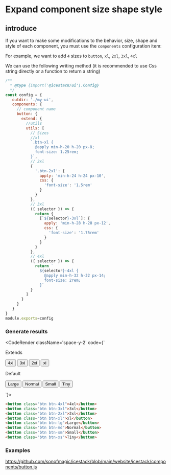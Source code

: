 
# Expand component size shape style

## introduce

If you want to make some modifications to the behavior, size, shape and style of each component, you must use the `components` configuration item:

For example, we want to add `4` sizes to `button`, `xl`, `2xl`, `3xl`, `4xl`

We can use the following writing method (it is recommended to use Css string directly or a function to return a string)

```js filename="icestack.config.js"
/**
  * @type {import('@icestack/ui').Config}
  */
const config = {
   outdir: './my-ui',
   components: {
     // component name
     button: {
       extend: {
         //utils
         utils: [
           // Sizes
           //xl
           `.btn-xl {
             @apply min-h-20 h-20 px-8;
             font-size: 1.25rem;
           }`,
           // 2xl
           {
             '.btn-2xl': {
               apply: 'min-h-24 h-24 px-10',
               css: {
                 'font-size': '1.5rem'
               }
             }
           },
           // 3xl
           ({ selector }) => {
             return {
               [`${selector}-3xl`]: {
                 apply: 'min-h-28 h-28 px-12',
                 css: {
                   'font-size': '1.75rem'
                 }
               }
             }
           },
           // 4xl
           ({ selector }) => {
             return `
               ${selector}-4xl {
                 @apply min-h-32 h-32 px-14;
                 font-size: 2rem;
               }`
           }
         ]
       }
     }
   }
}
module.exports=config
```

### Generate results

<CodeRender className='space-y-2' code={`
<div class="flex space-x-2 items-center">
<span>Extends</span>

<button class="btn btn-4xl">4xl</button>
<button class="btn btn-3xl">3xl</button>
<button class="btn btn-2xl">2xl</button>
<button class="btn btn-xl">xl</button>
</div>
<div class="flex space-x-2 items-center">
<span>Default</span>

<button class="btn btn-lg">Large</button>
<button class="btn btn-md">Normal</button>
<button class="btn btn-sm">Small</button>
<button class="btn btn-xs">Tiny</button>
</div>
`}></CodeRender>

```html
<button class="btn btn-4xl">4xl</button>
<button class="btn btn-3xl">3xl</button>
<button class="btn btn-2xl">2xl</button>
<button class="btn btn-xl">xl</button>
<button class="btn btn-lg">Large</button>
<button class="btn btn-md">Normal</button>
<button class="btn btn-sm">Small</button>
<button class="btn btn-xs">Tiny</button>
```

### Examples

https://github.com/sonofmagic/icestack/blob/main/website/icestack/components/button.js